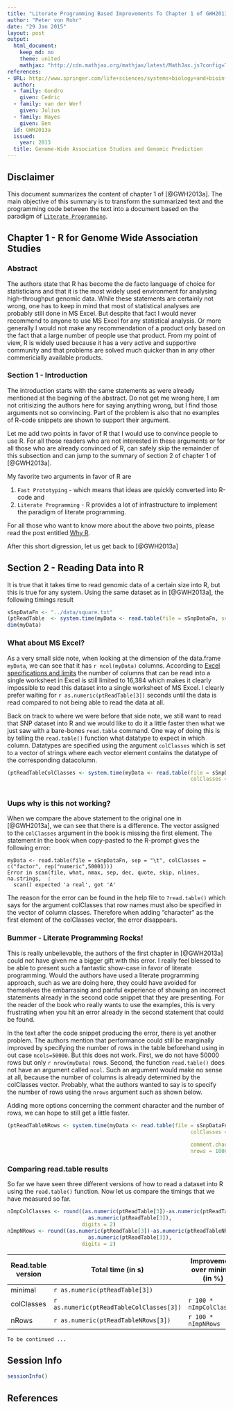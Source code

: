 ```yaml
---
title: "Literate Programming Based Improvements To Chapter 1 of GWH2013a"
author: "Peter von Rohr"
date: "29 Jan 2015"
layout: post
output:
  html_document:
    keep_md: no
    theme: united
    mathjax: "http://cdn.mathjax.org/mathjax/latest/MathJax.js?config=TeX-AMS-MML_HTMLorMML"
references:
- URL: http://www.springer.com/life+sciences/systems+biology+and+bioinformatics/book/978-1-62703-446-3
  author:
  - family: Gondro
    given: Cedric
  - family: van der Werf
    given: Julius
  - family: Hayes
    given: Ben
  id: GWH2013a
  issued:
    year: 2013
  title: Genome-Wide Association Studies and Genomic Prediction
---
```


## Disclaimer
This document summarizes the content of chapter 1 of [@GWH2013a]. The main objective of this summary is to transform the summarized text and the programming code between the text into a document based on the paradigm of [`Literate Programming`](http://en.wikipedia.org/wiki/Literate_programming). 

## Chapter 1 - R for Genome Wide Association Studies

### Abstract
The authors state that R has become the de facto language of choice for statisticians and that it is the most widely used environment for analysing high-throughput genomic data. While these statements are certainly not wrong, one has to keep in mind that most of statistical analyses are probably still done in MS Excel. But despite that fact I would never recommend to anyone to use MS Excel for any statistical analysis. Or more generally I would not make any recommendation of a product only based on the fact that a large number of people use that product. From my point of view, R is widely used because it has a very active and supportive community and that problems are solved much quicker than in any other commericially available products. 

### Section 1 - Introduction
The introduction starts with the same statements as were already mentioned at the begining of the abstract. Do not get me wrong here, I am not critisizing the authors here for saying anything wrong, but I find those arguments not so convincing. Part of the problem is also that no examples of R-code snippets are shown to support their argument. 

Let me add two points in favor of R that I would use to convince people to use R. For all those readers who are not interested in these arguments or for all those who are already convinced of R, can safely skip the remainder of this subsection and can jump to the summary of section 2 of chapter 1 of [@GWH2013a].

My favorite two arguments in favor of R are

1. `Fast Prototyping` - which means that ideas are quickly converted into R-code and
2. `Literate Programming` - R provides a lot of infrastructure to implement the paradigm of literate programming. 

For all those who want to know more about the above two points, please read the post entitled [Why R](http://charlotte-ngs.github.io/WhyR/notes/20150203-WhyR.html). 

After this short digression, let us get back to [@GWH2013a]


## Section 2 - Reading Data into R
It is true that it takes time to read genomic data of a certain size into R, but this is true for any system. Using the same dataset as in [@GWH2013a], the following timings result

```r
sSnpDataFn <- "../data/square.txt"
(ptReadTable  <- system.time(myData <- read.table(file = sSnpDataFn, sep = "\t")))
dim(myData)
```

### What about MS Excel?
As a very small side note, when looking at the dimension of the data.frame `myData`, we can see that it has `r ncol(myData)` columns. According to [Excel specifications and limits](https://support.office.microsoft.com/en-us/article/Excel-specifications-and-limits-ca36e2dc-1f09-4620-b726-67c00b05040f?CTT=1&CorrelationId=f389929d-fd39-4369-b67d-a8061edd2258&ui=en-US&rs=en-US&ad=US) the number of columns that can be read into a single worksheet in Excel is still limited to 16,384 which makes it clearly impossible to read this dataset into a single worksheet of MS Excel. I clearly prefer waiting for `r as.numeric(ptReadTable[3])` seconds until the data is read compared to not being able to read the data at all. 

Back on track to where we were before that side note, we still want to read that SNP dataset into R and we would like to do it a little faster then what we just saw with a bare-bones `read.table` command. One way of doing this is by telling the `read.table()` function what datatype to expect in which column. Datatypes are specified using the argument `colClasses` which is set to a vector of strings where each vector element contains the datatype of the corresponding datacolumn. 

```r
(ptReadTableColClasses <- system.time(myData <- read.table(file = sSnpDataFn, sep = "\t", 
                                                           colClasses = c("character", "factor", 
                                                                          rep("numeric",50001)))))
```

### Uups why is this not working?
When we compare the above statement to the original one in [@GWH2013a], we can see that there is a difference. The vector assigned to the `colClasses` argument in the book is missing the first element. The statement in the book when copy-pasted to the R-prompt gives the following error:

```
myData <- read.table(file = sSnpDataFn, sep = "\t", colClasses = c("factor", rep("numeric",50001)))
Error in scan(file, what, nmax, sep, dec, quote, skip, nlines, na.strings,  : 
  scan() expected 'a real', got 'A'
```

The reason for the error can be found in the help file to `?read.table()` which says for the argument colClasses that row names must also be specified in the vector of column classes. Therefore when adding "character" as the first element of the colClasses vector, the error disappears. 

### Bummer - Literate Programming Rocks!
This is really unbelievable, the authors of the first chapter in [@GWH2013a] could not have given me a bigger gift with this error. I really feel blessed to be able to present such a fantastic show-case in favor of literate programming. Would the authors have used a literate programming approach, such as we are doing here, they could have avoided for themselves the embarrasing and painful experience of showing an incorrect statements already in the second code snippet that they are presenting. For the reader of the book who really wants to use the examples, this is very frustrating when you hit an error already in the second statement that could be found. 

In the text after the code snippet producing the error, there is yet another problem. The authors mention that performance could still be marginally improved by specifying the number of rows in the table beforehand using in out case `ncols=50000`. But this does not work. First, we do not have 50000 rows but only `r nrow(myData)` rows. Second, the function `read.table()` does not have an argument called `ncol`. Such an argument would make no sense at all, because the number of columns is already determined by the colClasses vector. Probably, what the authors wanted to say is to specify the number of rows using the `nrows` argument such as shown below. 

Adding more options concerning the comment character and the number of rows, we can hope to still get a little faster.

```r
(ptReadTableNRows <- system.time(myData <- read.table(file = sSnpDataFn, sep = "\t", 
                                                           colClasses = c("character", "factor", 
                                                                          rep("numeric",50001)),
                                                           comment.char = "",
                                                           nrows = 1000)))

```

### Comparing read.table results
So far we have seen three different versions of how to read a dataset into R using the `read.table()` function. Now let us compare the timings that we have measured so far.


```r
nImpColClasses <- round((as.numeric(ptReadTable[3])-as.numeric(ptReadTableColClasses[3]))/
                          as.numeric(ptReadTable[3]), 
                        digits = 2)
nImpNRows <- round((as.numeric(ptReadTable[3])-as.numeric(ptReadTableNRows[3]))/
                          as.numeric(ptReadTable[3]), 
                        digits = 2)
```
Read.table version | Total time (in s)                        | Improvement over minimal (in %)
------------------ | ---------------------------------------- | -------------------------------
minimal            | `r as.numeric(ptReadTable[3])`           | 
colClasses         | `r as.numeric(ptReadTableColClasses[3])` | `r 100 * nImpColClasses`
nRows              | `r as.numeric(ptReadTableNRows[3])`      | `r 100 * nImpNRows`



```
To be continued ...
```

## Session Info
```r
sessionInfo()
```

## References
